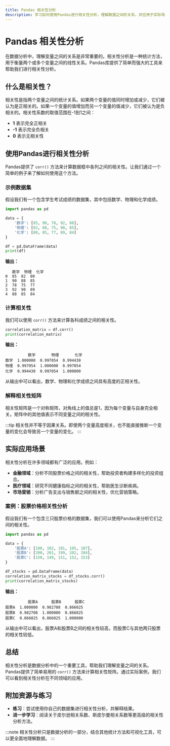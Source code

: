 ```yaml
---
title: Pandas 相关性分析
description: 学习如何使用Pandas进行相关性分析，理解数据之间的关系，并应用于实际场景。
---
```


# Pandas 相关性分析

在数据分析中，理解变量之间的关系是非常重要的。相关性分析是一种统计方法，用于衡量两个或多个变量之间的线性关系。Pandas库提供了简单而强大的工具来帮助我们进行相关性分析。

## 什么是相关性？

相关性是指两个变量之间的统计关系。如果两个变量的值同时增加或减少，它们被认为是正相关的。如果一个变量的值增加而另一个变量的值减少，它们被认为是负相关的。相关性系数的取值范围在-1到1之间：

- **1** 表示完全正相关
- **-1** 表示完全负相关
- **0** 表示无相关性

## 使用Pandas进行相关性分析

Pandas提供了 `corr()` 方法来计算数据框中各列之间的相关性。让我们通过一个简单的例子来了解如何使用这个方法。

### 示例数据集

假设我们有一个包含学生考试成绩的数据集，其中包括数学、物理和化学成绩。

```python
import pandas as pd

data = {
    '数学': [85, 90, 78, 92, 88],
    '物理': [82, 88, 75, 90, 85],
    '化学': [80, 85, 77, 89, 84]
}

df = pd.DataFrame(data)
print(df)
```

**输出：**

```
   数学  物理  化学
0  85  82  80
1  90  88  85
2  78  75  77
3  92  90  89
4  88  85  84
```

### 计算相关性

我们可以使用 `corr()` 方法来计算各科成绩之间的相关性。

```python
correlation_matrix = df.corr()
print(correlation_matrix)
```

**输出：**

```
          数学       物理       化学
数学  1.000000  0.997054  0.994430
物理  0.997054  1.000000  0.997054
化学  0.994430  0.997054  1.000000
```

从输出中可以看出，数学、物理和化学成绩之间具有高度的正相关性。

### 解释相关性矩阵

相关性矩阵是一个对称矩阵，对角线上的值总是1，因为每个变量与自身完全相关。矩阵中的其他值表示不同变量之间的相关性。

:::tip
相关性并不等于因果关系。即使两个变量高度相关，也不能直接推断一个变量的变化会导致另一个变量的变化。
:::

## 实际应用场景

相关性分析在许多领域都有广泛的应用。例如：

- **金融领域**：分析不同股票价格之间的相关性，帮助投资者构建多样化的投资组合。
- **医疗领域**：研究不同健康指标之间的相关性，帮助医生诊断疾病。
- **市场营销**：分析广告支出与销售额之间的相关性，优化营销策略。

### 案例：股票价格相关性分析

假设我们有一个包含三只股票价格的数据集，我们可以使用Pandas来分析它们之间的相关性。

```python
import pandas as pd

data = {
    '股票A': [100, 102, 101, 105, 107],
    '股票B': [200, 201, 199, 202, 204],
    '股票C': [150, 149, 151, 152, 153]
}

df_stocks = pd.DataFrame(data)
correlation_matrix_stocks = df_stocks.corr()
print(correlation_matrix_stocks)
```

**输出：**

```
          股票A      股票B      股票C
股票A  1.000000  0.982708  0.866025
股票B  0.982708  1.000000  0.866025
股票C  0.866025  0.866025  1.000000
```

从输出中可以看出，股票A和股票B之间的相关性较高，而股票C与其他两只股票的相关性较低。

## 总结

相关性分析是数据分析中的一个重要工具，帮助我们理解变量之间的关系。Pandas提供了简单易用的 `corr()` 方法来计算相关性矩阵。通过实际案例，我们可以看到相关性分析在不同领域的应用。

## 附加资源与练习

- **练习**：尝试使用你自己的数据集进行相关性分析，并解释结果。
- **进一步学习**：阅读关于皮尔逊相关系数、斯皮尔曼相关系数等更高级的相关性分析方法。

:::note
相关性分析只是数据分析的一部分，结合其他统计方法和可视化工具，可以更全面地理解数据。
:::